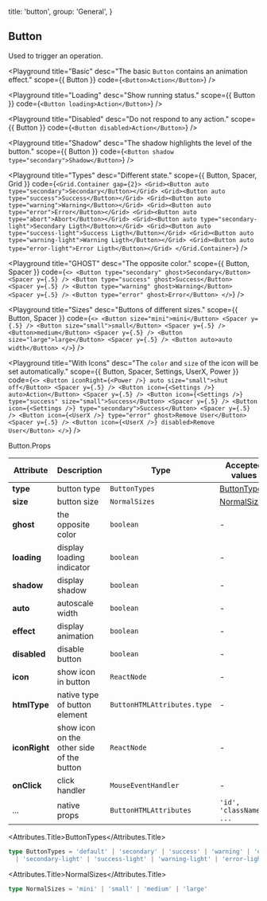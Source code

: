

  title: 'button',
  group: 'General',
}

## Button

Used to trigger an operation.

<Playground
  title="Basic"
  desc="The basic `Button` contains an animation effect."
  scope={{ Button }}
  code={`
<Button>Action</Button>
`} />

<Playground
  title="Loading"
  desc="Show running status."
  scope={{ Button }}
  code={`
<Button loading>Action</Button>
`} />

<Playground
  title="Disabled"
  desc="Do not respond to any action."
  scope={{ Button }}
  code={`
<Button disabled>Action</Button>
`} />

<Playground
  title="Shadow"
  desc="The shadow highlights the level of the button."
  scope={{ Button }}
  code={`
<Button shadow type="secondary">Shadow</Button>
`} />

<Playground
  title="Types"
  desc="Different state."
  scope={{ Button, Spacer, Grid }}
  code={`
<Grid.Container gap={2}>
  <Grid><Button auto type="secondary">Secondary</Button></Grid>
  <Grid><Button auto type="success">Success</Button></Grid>
  <Grid><Button auto type="warning">Warning</Button></Grid>
  <Grid><Button auto type="error">Error</Button></Grid>
  <Grid><Button auto type="abort">Abort</Button></Grid>
  <Grid><Button auto type="secondary-light">Secondary Ligth</Button></Grid>
  <Grid><Button auto type="success-light">Success Ligth</Button></Grid>
  <Grid><Button auto type="warning-light">Warning Ligth</Button></Grid>
  <Grid><Button auto type="error-light">Error Ligth</Button></Grid>
</Grid.Container>
`} />

<Playground
  title="GHOST"
  desc="The opposite color."
  scope={{ Button, Spacer }}
  code={`
<>
  <Button type="secondary" ghost>Secondary</Button> <Spacer y={.5} />
  <Button type="success" ghost>Success</Button> <Spacer y={.5} />
  <Button type="warning" ghost>Warning</Button> <Spacer y={.5} />
  <Button type="error" ghost>Error</Button>
</>
`} />

<Playground
  title="Sizes"
  desc="Buttons of different sizes."
  scope={{ Button, Spacer }}
  code={`
<>
  <Button size="mini">mini</Button> <Spacer y={.5} />
  <Button size="small">small</Button> <Spacer y={.5} />
  <Button>medium</Button> <Spacer y={.5} />
  <Button size="large">large</Button> <Spacer y={.5} />
  <Button auto>auto width</Button>
</>
`} />

<Playground
  title="With Icons"
  desc="The `color` and `size` of the icon will be set automatically."
  scope={{ Button, Spacer, Settings, UserX, Power }}
  code={`
<>
  <Button iconRight={<Power />} auto size="small">shut off</Button>
  <Spacer y={.5} />
  <Button icon={<Settings />} auto>Action</Button>
  <Spacer y={.5} />
  <Button icon={<Settings />} type="success" size="small">Success</Button>
  <Spacer y={.5} />
  <Button icon={<Settings />} type="secondary">Success</Button>
  <Spacer y={.5} />
  <Button icon={<UserX />} type="error" ghost>Remove User</Button>
  <Spacer y={.5} />
  <Button icon={<UserX />} disabled>Remove User</Button>
</>
`} />

<Attributes edit="/pages/en-us/components/button.mdx">
<Attributes.Title>Button.Props</Attributes.Title>

| Attribute | Description | Type | Accepted values | Default
| ---------- | ---------- | ---- |  -------------- | ------ |
| **type** | button type | `ButtonTypes` | [ButtonTypes](#buttontypes) | `default` |
| **size** | button size | `NormalSizes` | [NormalSizes](#normalsizes) | `medium` |
| **ghost** | the opposite color | `boolean` | - | `false` |
| **loading** | display loading indicator | `boolean` | - | `false` |
| **shadow** | display shadow | `boolean` | - | `false` |
| **auto** | autoscale width | `boolean` | - | `false` |
| **effect** | display animation | `boolean` | - | `true` |
| **disabled** | disable button | `boolean` | - | `false` |
| **icon** | show icon in button | `ReactNode` | - | - |
| **htmlType** | native type of button element | `ButtonHTMLAttributes.type` | - | `button` |
| **iconRight** | show icon on the other side of the button | `ReactNode` | - | - |
| **onClick** | click handler | `MouseEventHandler` | - | - |
| ... | native props | `ButtonHTMLAttributes` | `'id', 'className', ...` | - |

<Attributes.Title>ButtonTypes</Attributes.Title>

```ts
type ButtonTypes = 'default' | 'secondary' | 'success' | 'warning' | 'error' | 'abort'
  | 'secondary-light' | 'success-light' | 'warning-light' | 'error-light'
```

<Attributes.Title>NormalSizes</Attributes.Title>

```ts
type NormalSizes = 'mini' | 'small' | 'medium' | 'large'
```

</Attributes>

